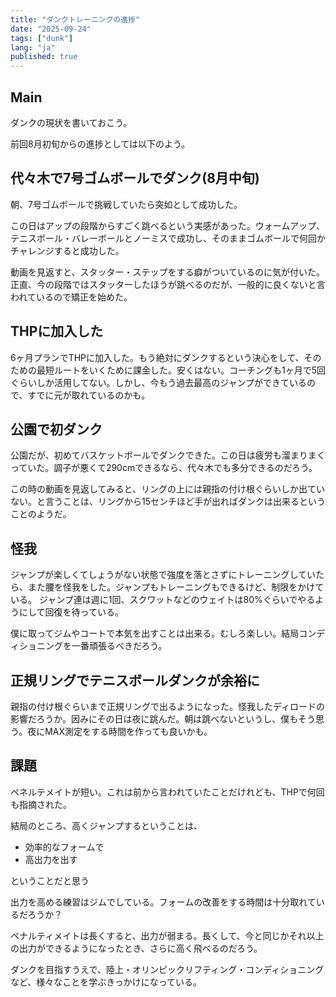 ```yaml
---
title: "ダンクトレーニングの進捗"
date: "2025-09-24"
tags: ["dunk"]
lang: "ja"
published: true
---
```



## Main
ダンクの現状を書いておこう。

前回8月初旬からの進捗としては以下のよう。

## 代々木で7号ゴムボールでダンク(8月中旬)
朝、7号ゴムボールで挑戦していたら突如として成功した。

この日はアップの段階からすごく跳べるという実感があった。ウォームアップ、テニスボール・バレーボールとノーミスで成功し、そのままゴムボールで何回かチャレンジすると成功した。

動画を見返すと、スタッター・ステップをする癖がついているのに気が付いた。正直、今の段階ではスタッターしたほうが跳べるのだが、一般的に良くないと言われているので矯正を始めた。

## THPに加入した
6ヶ月プランでTHPに加入した。もう絶対にダンクするという決心をして、そのための最短ルートをいくために課金した。安くはない。コーチングも1ヶ月で5回ぐらいしか活用してない。しかし、今もう過去最高のジャンプができているので、すでに元が取れているのかも。

## 公園で初ダンク
公園だが、初めてバスケットボールでダンクできた。この日は疲労も溜まりまくっていた。調子が悪くて290cmできるなら、代々木でも多分できるのだろう。

この時の動画を見返してみると、リングの上には親指の付け根ぐらいしか出ていない。と言うことは、リングから15センチほど手が出ればダンクは出来るということのようだ。

## 怪我
ジャンプが楽しくてしょうがない状態で強度を落とさずにトレーニングしていたら、また腰を怪我をした。ジャンプもトレーニングもできるけど、制限をかけている。
ジャンプ連は週に1回、スクワットなどのウェイトは80%ぐらいでやるようにして回復を待っている。

僕に取ってジムやコートで本気を出すことは出来る。むしろ楽しい。結局コンディショニングを一番頑張るべきだろう。

## 正規リングでテニスボールダンクが余裕に

親指の付け根ぐらいまで正規リングで出るようになった。怪我したディロードの影響だろうか。因みにその日は夜に跳んだ。朝は跳べないというし、僕もそう思う。夜にMAX測定をする時間を作っても良いかも。

## 課題
ペネルテメイトが短い。これは前から言われていたことだけれども、THPで何回も指摘された。

結局のところ、高くジャンプするということは、

- 効率的なフォームで
- 高出力を出す

ということだと思う

出力を高める練習はジムでしている。フォームの改善をする時間は十分取れているだろうか？

ペナルティメイトは長くすると、出力が弱まる。長くして、今と同じかそれ以上の出力ができるようになったとき、さらに高く飛べるのだろう。

ダンクを目指すうえで、陸上・オリンピックリフティング・コンディショニングなど、様々なことを学ぶきっかけになっている。
